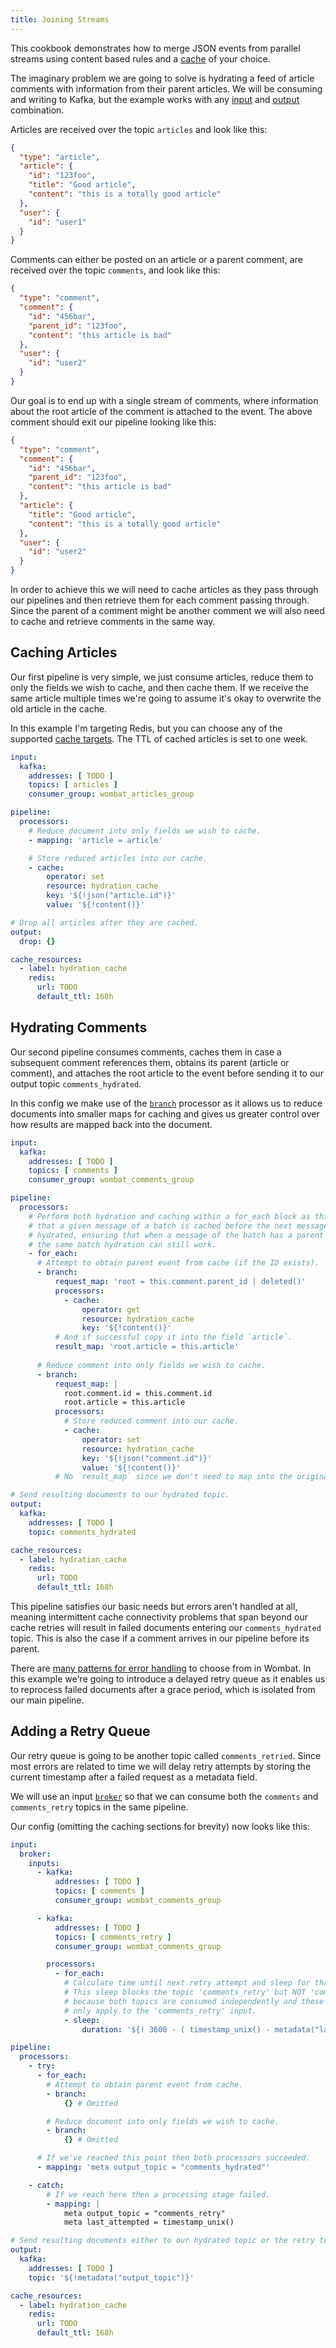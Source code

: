 ```yaml
---
title: Joining Streams
---
```


This cookbook demonstrates how to merge JSON events from parallel streams using content based rules and a [cache][caches] of your choice.

The imaginary problem we are going to solve is hydrating a feed of article comments with information from their parent articles. We will be consuming and writing to Kafka, but the example works with any [input][inputs] and [output][outputs] combination.

Articles are received over the topic `articles` and look like this:

```json
{
  "type": "article",
  "article": {
    "id": "123foo",
    "title": "Good article",
    "content": "this is a totally good article"
  },
  "user": {
    "id": "user1"
  }
}
```

Comments can either be posted on an article or a parent comment, are received over the topic `comments`, and look like this:

```json
{
  "type": "comment",
  "comment": {
    "id": "456bar",
    "parent_id": "123foo",
    "content": "this article is bad"
  },
  "user": {
    "id": "user2"
  }
}
```

Our goal is to end up with a single stream of comments, where information about the root article of the comment is attached to the event. The above comment should exit our pipeline looking like this:

```json
{
  "type": "comment",
  "comment": {
    "id": "456bar",
    "parent_id": "123foo",
    "content": "this article is bad"
  },
  "article": {
    "title": "Good article",
    "content": "this is a totally good article"
  },
  "user": {
    "id": "user2"
  }
}
```

In order to achieve this we will need to cache articles as they pass through our pipelines and then retrieve them for each comment passing through. Since the parent of a comment might be another comment we will also need to cache and retrieve comments in the same way.

## Caching Articles

Our first pipeline is very simple, we just consume articles, reduce them to only the fields we wish to cache, and then cache them. If we receive the same article multiple times we're going to assume it's okay to overwrite the old article in the cache.

In this example I'm targeting Redis, but you can choose any of the supported [cache targets][caches]. The TTL of cached articles is set to one week.

```yaml
input:
  kafka:
    addresses: [ TODO ]
    topics: [ articles ]
    consumer_group: wombat_articles_group

pipeline:
  processors:
    # Reduce document into only fields we wish to cache.
    - mapping: 'article = article'

    # Store reduced articles into our cache.
    - cache:
        operator: set
        resource: hydration_cache
        key: '${!json("article.id")}'
        value: '${!content()}'

# Drop all articles after they are cached.
output:
  drop: {}

cache_resources:
  - label: hydration_cache
    redis:
      url: TODO
      default_ttl: 168h
```

## Hydrating Comments

Our second pipeline consumes comments, caches them in case a subsequent comment references them, obtains its parent (article or comment), and attaches the root article to the event before sending it to our output topic `comments_hydrated`.

In this config we make use of the [`branch`][processor.branch] processor as it allows us to reduce documents into smaller maps for caching and gives us greater control over how results are mapped back into the document.

```yaml
input:
  kafka:
    addresses: [ TODO ]
    topics: [ comments ]
    consumer_group: wombat_comments_group

pipeline:
  processors:
    # Perform both hydration and caching within a for_each block as this ensures
    # that a given message of a batch is cached before the next message is
    # hydrated, ensuring that when a message of the batch has a parent within
    # the same batch hydration can still work.
    - for_each:
      # Attempt to obtain parent event from cache (if the ID exists).
      - branch:
          request_map: 'root = this.comment.parent_id | deleted()'
          processors:
            - cache:
                operator: get
                resource: hydration_cache
                key: '${!content()}'
          # And if successful copy it into the field `article`.
          result_map: 'root.article = this.article'
      
      # Reduce comment into only fields we wish to cache.
      - branch:
          request_map: |
            root.comment.id = this.comment.id
            root.article = this.article
          processors:
            # Store reduced comment into our cache.
            - cache:
                operator: set
                resource: hydration_cache
                key: '${!json("comment.id")}'
                value: '${!content()}'
          # No `result_map` since we don't need to map into the original message.

# Send resulting documents to our hydrated topic.
output:
  kafka:
    addresses: [ TODO ]
    topic: comments_hydrated

cache_resources:
  - label: hydration_cache
    redis:
      url: TODO
      default_ttl: 168h
```

This pipeline satisfies our basic needs but errors aren't handled at all, meaning intermittent cache connectivity problems that span beyond our cache retries will result in failed documents entering our `comments_hydrated` topic. This is also the case if a comment arrives in our pipeline before its parent.

There are [many patterns for error handling][error-handling] to choose from in Wombat. In this example we're going to introduce a delayed retry queue as it enables us to reprocess failed documents after a grace period, which is isolated from our main pipeline.

## Adding a Retry Queue

Our retry queue is going to be another topic called `comments_retried`. Since most errors are related to time we will delay retry attempts by storing the current timestamp after a failed request as a metadata field.

We will use an input [`broker`][input.broker] so that we can consume both the `comments` and `comments_retry` topics in the same pipeline.

Our config (omitting the caching sections for brevity) now looks like this:

```yaml
input:
  broker:
    inputs:
      - kafka:
          addresses: [ TODO ]
          topics: [ comments ]
          consumer_group: wombat_comments_group

      - kafka:
          addresses: [ TODO ]
          topics: [ comments_retry ]
          consumer_group: wombat_comments_group

        processors:
          - for_each:
            # Calculate time until next retry attempt and sleep for that duration.
            # This sleep blocks the topic 'comments_retry' but NOT 'comments',
            # because both topics are consumed independently and these processors
            # only apply to the 'comments_retry' input.
            - sleep:
                duration: '${! 3600 - ( timestamp_unix() - metadata("last_attempted") ) }s'

pipeline:
  processors:
    - try:
      - for_each:
        # Attempt to obtain parent event from cache.
        - branch:
            {} # Omitted

        # Reduce document into only fields we wish to cache.
        - branch:
            {} # Omitted

      # If we've reached this point then both processors succeeded.
      - mapping: 'meta output_topic = "comments_hydrated"'

    - catch:
        # If we reach here then a processing stage failed.
        - mapping: |
            meta output_topic = "comments_retry"
            meta last_attempted = timestamp_unix()

# Send resulting documents either to our hydrated topic or the retry topic.
output:
  kafka:
    addresses: [ TODO ]
    topic: '${!metadata("output_topic")}'

cache_resources:
  - label: hydration_cache
    redis:
      url: TODO
      default_ttl: 168h
```

[caches]: /docs/components/caches/about
[inputs]: /docs/components/inputs/about
[input.broker]: /docs/components/inputs/broker
[outputs]: /docs/components/outputs/about
[error-handling]: /docs/configuration/error_handling
[processor.branch]: /docs/components/processors/branch